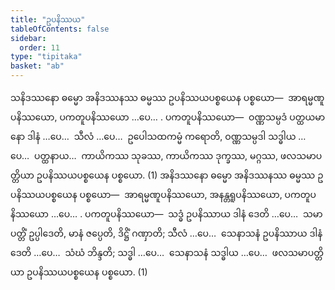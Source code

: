 ```yaml
---
title: "ဥပနိဿယ"
tableOfContents: false
sidebar:
  order: 11
type: "tipitaka"
basket: "ab"
---
```



<DynamicBreadcrumb />

<Division number="39">

<Paragraph number="624">
သနိဒဿနော ဓမ္မော အနိဒဿနဿ ဓမ္မဿ ဥပနိဿယပစ္စယေန ပစ္စယော—  အာရမ္မဏူပနိဿယော, ပကတူပနိဿယော …ပေ… . <Emphasis>ပကတူပနိဿယော</Emphasis>—  ဝဏ္ဏသမ္ပဒံ ပတ္ထယမာနော ဒါနံ …ပေ…  သီလံ …ပေ…  ဥပေါသထကမ္မံ ကရောတိ, ဝဏ္ဏသမ္ပဒါ သဒ္ဓါယ …ပေ…  ပတ္ထနာယ…  ကာယိကဿ သုခဿ, ကာယိကဿ ဒုက္ခဿ, မဂ္ဂဿ, ဖလသမာပတ္တိယာ ဥပနိဿယပစ္စယေန ပစ္စယော. (1)
</Paragraph>

<Paragraph number="625">
အနိဒဿနော ဓမ္မော အနိဒဿနဿ ဓမ္မဿ ဥပနိဿယပစ္စယေန ပစ္စယော—  အာရမ္မဏူပနိဿယော, အနန္တရူပနိဿယော, ပကတူပနိဿယော …ပေ… . <Emphasis>ပကတူပနိဿယော</Emphasis>—  သဒ္ဓံ ဥပနိဿာယ ဒါနံ ဒေတိ …ပေ…  သမာပတ္တိံ ဥပ္ပါဒေတိ, မာနံ ဇပ္ပေတိ, ဒိဋ္ဌိံ ဂဏှာတိ; သီလံ …ပေ…  သေနာသနံ ဥပနိဿာယ ဒါနံ ဒေတိ …ပေ…  သံဃံ ဘိန္ဒတိ; သဒ္ဓါ …ပေ…  သေနာသနံ သဒ္ဓါယ …ပေ…  ဖလသမာပတ္တိယာ ဥပနိဿယပစ္စယေန ပစ္စယော. (1)
</Paragraph>
</Division>